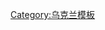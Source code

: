 {{Navbox
|name = Odessa
|title = [[乌克兰]][[敖德萨]]名胜
|state = {{{state|autocollapse}}}
|listclass = hlist
|list1 =
* [[阿卡迪亚海滩]]
* [[沃龙佐夫宫 (敖德萨)|沃龙佐夫宫]]
* [[敖德萨植物园]]
* [[敖德萨地下墓穴]]
* [[敖德萨市政厅]]
* {{le|黑海人体育场|Chornomorets Stadium}}
* [[德里巴斯街]]
* [[敖德萨电影制片厂]]
* [[倫敦酒店]]
* [[布里斯托尔酒店]]
* [[敖德萨歌剧芭蕾舞剧院]]
* [[敖德萨拱廊街]]
* [[敖德萨普希金博物馆]]
* [[敖德萨海港]]
* [[敖德萨火车站]]
* [[敖德萨大学]]
* {{link-ru|胜利公园 (敖德萨)|Парк Победы (Одесса)|胜利公园}}
* [[敖德萨爱乐剧院]]
* [[波将金阶梯]]
* {{link-ru|滨海大道 (敖德萨)|Приморский бульвар (Одесса)|滨海大道}}
* [[Privoz Market]]
* [[主顯聖容主教座堂 (敖德薩)|主顯聖容主教座堂]]
* [[七公里市场]]
* [[舍甫琴科公园]]
* [[沃龙佐夫灯塔]]
* [[电影院博物馆 (敖德萨)|电影院博物馆]]
}}<noinclude>
{{collapsible option}}
<!--  Based on Template:San Antonio  -->
[[Category:乌克兰模板]]
</noinclude>
